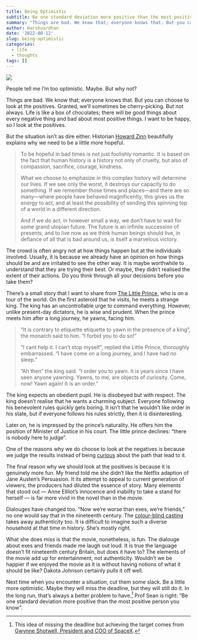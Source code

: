 ```yaml
---
title: Being Optimistic
subtitle: Be one standard deviation more positive than the most positive person you know
summary: "Things are bad. We know that; everyone knows that. But you can choose to look at the positives. Granted, we'll sometimes be cherry-picking. But not always. Life is like a box of chocolates; there will be good things about every negative thing and bad about most positive things. I want to be happy, so I look at the positives."
author: Harshvardhan
date: '2022-08-12'
slug: being-optimistic
categories:
  - life
  - thoughts
tags: []
---
```


![](images/4E95D36E-9ABC-4EDD-A9FF-C730C10E8F78_1_105_c.jpeg)

People tell me I'm too optimistic. Maybe. But why not?

Things are bad. We know that; everyone knows that. But you can choose to look at the positives. Granted, we'll sometimes be cherry-picking. But not always. Life is like a box of chocolates; there will be good things about every negative thing and bad about most positive things. I want to be happy, so I look at the positives.

But the situation isn't as dire either. Historian [Howard Zinn](https://www.goodreads.com/book/show/16192.You_Can_t_Be_Neutral_on_a_Moving_Train) beautifully explains why we need to be a little more hopeful.

> To be hopeful in bad times is not just foolishly romantic. It is based on the fact that human history is a history not only of cruelty, but also of compassion, sacrifice, courage, kindness.
>
> What we choose to emphasize in this complex history will determine our lives. If we see only the worst, it destroys our capacity to do something. If we remember those times and places---and there are so many---where people have behaved magnificently, this gives us the energy to act, and at least the possibility of sending this spinning top of a world in a different direction.
>
> And if we do act, in however small a way, we don't have to wait for some grand utopian future. The future is an infinite succession of presents, and to live now as we think human beings should live, in defiance of all that is bad around us, is itself a marvelous victory.

The crowd is often angry not at how things happen but at the individuals involved. Usually, it is because we already have an opinion on how things should be and are irritated to see the other way. It is maybe worthwhile to understand that they are trying their best. Or maybe, they didn't realised the extent of their actions. Do you think through all your decisions before you take them?

There's a small story that I want to share from [The Little Prince](https://www.goodreads.com/book/show/157993.The_Little_Prince), who is on a tour of the world. On the first asteroid that he visits, he meets a strange king. The king has an uncontrollable urge to command everything. However, unlike present-day dictators, he is wise and prudent. When the prince meets him after a long journey, he yawns, facing him.

> "It is contrary to etiquette etiquette to yawn in the presence of a king", the monarch said to him. "I forbid you to do so!"
>
> "I cant help it. I can't stop myself", replied the Little Prince, thoroughly embarrassed. "I have come on a long journey, and I have had no sleep."
>
> "Ah then" the king said. "I order you to yawn. It is years since I have seen anyone yawning. Yawns, to me, are objects of curiosity. Come, now! Yawn again! It is an order."

The king expects an obedient pupil. He is disobeyed but with respect. The king doesn't realise that he wants a charming subject. Everyone following his benevolent rules quickly gets boring. It isn't that he wouldn't like order in his state, but if everyone follows his rules strictly, then it is disinteresting.

Later on, he is impressed by the prince's naturality. He offers him the position of Minister of Justice in his court. The little prince declines: "there is nobody here to judge".

One of the reasons why we do choose to look at the negatives is because we judge the results instead of being [curious](/stoned-to-death-at-the-public-square/) about the path that lead to it.

The final reason why we should look at the positives is because it is genuinely more fun. My friend told me she didn't like the Netflix adaption of Jane Austen's Persuasion. It its attempt to appeal to current generation of viewers, the producers had diluted the essence of story. Many elements that stood out --- Anne Ellliot's innocence and inability to take a stand for herself --- is far more vivid in the novel than in the movie.

Dialouges have changed too. "Now we're worse than exes, we're friends," no one would say that in the nineteenth century. The [colour-blind casting](https://en.wikipedia.org/wiki/Color-blind_casting) takes away authenticity too. It is difficult to imagine such a diverse household at that time in history. She's mostly right.

What she does miss is that the movie, nonetheless, is fun. The dialouge about exes and friends made me laugh out loud. It is true the language doesn't fit nineteenth century Britain, but does it have to? The elements of the movie add up for entertainment, not authenticity. Wouldn't we be happier if we enjoyed the movie as it is without having notions of what it should be like? Dakota Johnson certainly pulls it off well.

Next time when you encounter a situation, cut them some slack. Be a little more optimistic. Maybe they will miss the deadline, but they will still do it. In the long run, that's always a better problem to have.[^1] Prof Sean is right: "Be one standard deviation more positive than the most positive person you know".

[^1]: This idea of missing the deadline but achieving the target comes from [Gwynne Shotwell, President and COO of SpaceX](https://www.youtube.com/watch?v=1b-vAeYTxRA "Gwynne Shotwell, President and COO of SpaceX").
